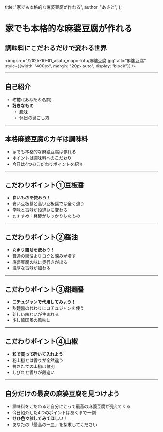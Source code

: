   title: "家でも本格的な麻婆豆腐が作れる",
  author: "あさと",
};

<div className="slide">

# 家でも本格的な麻婆豆腐が作れる

## 調味料にこだわるだけで変わる世界

<img src="/2025-10-01_asato_mapo-tofu/麻婆豆腐.jpg" alt="麻婆豆腐" style={{width: "400px", margin: "20px auto", display: "block"}} />

</div>

---

<div className="slide">

## 自己紹介

- **名前**: [あなたの名前]
- **好きなもの**:
  - 趣味
  - 休日の過ごし方

</div>

---

<div className="slide">

## 本格麻婆豆腐のカギは調味料

- 家でも本格的な麻婆豆腐は作れる
- ポイントは調味料へのこだわり
- 今日は4つのこだわりポイントを紹介

</div>

---

<div className="slide">

## こだわりポイント①豆板醤

- **良いものを使おう！**
- 安い豆板醤と高い豆板醤では全く違う
- 辛味と旨味が段違いに変わる
- おすすめ：発酵がしっかりしたもの

</div>

---

<div className="slide">

## こだわりポイント②醤油

- **たまり醤油を使おう！**
- 普通の醤油よりコクと深みが増す
- 麻婆豆腐の味に奥行きが出る
- 濃厚な旨味が加わる

</div>

---

<div className="slide">

## こだわりポイント③甜麺醤

- **コチュジャンで代用してみよう！**
- 甜麺醤の代わりにコチュジャンを使う
- 新しい味わいが生まれる
- 少し韓国風の風味に

</div>

---

<div className="slide">

## こだわりポイント④山椒

- **粒で買って砕いて入れよう！**
- 粉山椒とは香りが全然違う
- 挽きたての山椒は格別
- しびれと香りが段違い

</div>

---

<div className="slide">

## 自分だけの最高の麻婆豆腐を見つけよう

- 調味料をこだわると自分にとって最高の麻婆豆腐が見えてくる
- 今日紹介した4つのポイントはあくまで一例
- **ぜひ色々試してみてほしい！**
- あなたの「最高の一皿」を探求してください

</div>
